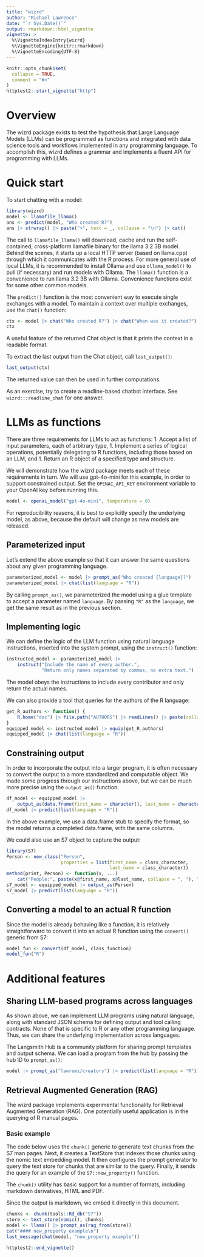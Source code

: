```yaml
---
title: "wizrd"
author: "Michael Lawrence"
date: "`r Sys.Date()`"
output: rmarkdown::html_vignette
vignette: >
  %\VignetteIndexEntry{wizrd}
  %\VignetteEngine{knitr::rmarkdown}
  %\VignetteEncoding{UTF-8}
---
```


```r
knitr::opts_chunk$set(
  collapse = TRUE,
  comment = "#>"
)
httptest2::start_vignette("http")
```

# Overview

The wizrd package exists to test the hypothesis that Large Language
Models (LLMs) can be programmed as functions and integrated with data
science tools and workflows implemented in any programming
language. To accomplish this, wizrd defines a grammar and implements a
fluent API for programming with LLMs.

# Quick start

To start chatting with a model:
```r
library(wizrd)
model <- llamafile_llama()
ans <- predict(model, "Who created R?")
ans |> strwrap() |> paste(">", text = _, collapse = "\n") |> cat()
```

The call to `llamafile_llama()` will download, cache and run the
self-contained, cross-platform llamafile binary for the llama 3.2 3B
model. Behind the scenes, it starts up a local HTTP server (based on
llama.cpp) through which it communicates with the R process. For more
general use of local LLMs, it is recommended to install Ollama and use
`ollama_model()` to pull (if necessary) and run models with
Ollama. The `llama()` function is a convenience to run llama 3.2 3B
with Ollama. Convenience functions exist for some other common models.

The `predict()` function is the most convenient way to execute single
exchanges with a model. To maintain a context over multiple exchanges,
use the `chat()` function:
```r
ctx <- model |> chat("Who created R?") |> chat("When was it created?")
ctx
```
A useful feature of the returned Chat object is that it prints the
context in a readable format.

To extract the last output from the Chat object, call `last_output()`:
```r
last_output(ctx)
```
The returned value can then be used in further computations.

As an exercise, try to create a readline-based chatbot interface. 
See `wizrd:::readline_chat` for one answer.

# LLMs as functions

There are three requirements for LLMs to act as functions:
1. Accept a list of input parameters, each of arbitrary type,
1. Implement a series of logical operations, potentially delegating to
   R functions, including those based on an LLM, and
1. Return an R object of a specified type and structure.

We will demonstrate how the wizrd package meets each of these
requirements in turn. We will use gpt-4o-mini for this example, in
order to support constrained output. Set the `OPENAI_API_KEY`
environment variable to your OpenAI key before running this.
```r
model <- openai_model("gpt-4o-mini", temperature = 0)
```
For reproducibility reasons, it is best to explicitly specify the
underlying model, as above, because the default will change as new
models are released.

## Parameterized input

Let's extend the above example so that it can answer the same
questions about any given programming language.

```r
parameterized_model <- model |> prompt_as("Who created {language}?")
parameterized_model |> chat(list(language = "R"))
```

By calling `prompt_as()`, we parameterized the model using a glue
template to accept a parameter named `language`. By passing `"R"` as
the `language`, we get the same result as in the previous section.

## Implementing logic

We can define the logic of the LLM function using natural language
instructions, inserted into the system prompt, using the `instruct()`
function:
```r
instructed_model <- parameterized_model |>
    instruct("Include the name of every author.",
             "Return only names separated by commas, no extra text.")
```
The model obeys the instructions to include every contributor and only
return the actual names.

We can also provide a tool that queries for the authors of the R
language:
```r
get_R_authors <- function() {
    R.home("doc") |> file.path("AUTHORS") |> readLines() |> paste(collapse="\n")
}
equipped_model <- instructed_model |> equip(get_R_authors)
equipped_model |> chat(list(language = "R"))
```

## Constraining output

In order to incorporate the output into a larger program, it is often
necessary to convert the output to a more standardized and computable
object. We made some progress through our instructions above, but we
can be much more precise using the `output_as()` function:

```r
df_model <- equipped_model |>
    output_as(data.frame(first_name = character(), last_name = character()))
df_model |> predict(list(language = "R"))
```

In the above example, we use a data.frame stub to specify the format,
so the model returns a completed data.frame, with the same columns. 

We could also use an S7 object to capture the output:
```r
library(S7)
Person <- new_class("Person",
                    properties = list(first_name = class_character,
                                      last_name = class_character))
method(print, Person) <- function(x, ...)
    cat("People:", paste(x@first_name, x@last_name, collapse = ", "), "\n")
s7_model <- equipped_model |> output_as(Person)
s7_model |> predict(list(language = "R"))
```

## Converting a model to an actual R function

Since the model is already behaving like a function, it is relatively
straightforward to convert it into an actual R function using the
`convert()` generic from S7:
```r
model_fun <- convert(df_model, class_function)
model_fun("R")
```

# Additional features

## Sharing LLM-based programs across languages

As shown above, we can implement LLM programs using natural language,
along with standard JSON schema for defining output and tool calling
contracts. None of that is specific to R or any other programming
language. Thus, we can share the underlying implementation across
languages.

The Langsmith Hub is a community platform for sharing prompt templates
and output schema. We can load a program from the hub by passing the
hub ID to `prompt_as()`:
```r
model |> prompt_as("lawremi/creators") |> predict(list(language = "R"))
```

## Retrieval Augmented Generation (RAG)

The wizrd package implements experimental functionality
for Retrieval Augmented Generation (RAG). One potentially useful
application is in the querying of R manual pages. 

### Basic example

The code below uses the `chunk()` generic to generate text chunks from
the S7 man pages. Next, it creates a TextStore that indexes those
chunks using the nomic text embedding model. It then configures the
prompt generator to query the text store for chunks that are similar
to the query. Finally, it sends the query for an example of the
`S7::new_property()` function. 

The `chunk()` utility has basic support for a number of formats,
including markdown derivatives, HTML and PDF.

Since the output is markdown, we embed it
directly in this document. 

```r
chunks <- chunk(tools::Rd_db("S7"))
store <- text_store(nomic(), chunks)
model <- llama() |> prompt_as(rag_from(store))
cat("#### new_property example\n")
last_message(chat(model, "new_property example"))
```

```r
httptest2::end_vignette()
```
